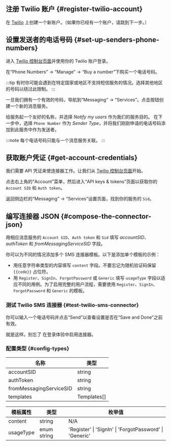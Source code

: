 ## 注册 Twilio 账户 \{#register-twilio-account}

在 [Twilio](https://www.twilio.com) 上创建一个新账户。（如果你已经有一个账户，请跳到下一步。）

## 设置发送者的电话号码 \{#set-up-senders-phone-numbers}

进入 [Twilio 控制台页面](https://console.twilio.com/)并使用你的 Twilio 账户登录。

在“Phone Numbers” -> “Manage” -> “Buy a number”下购买一个电话号码。

:::tip
有时你可能会遇到在特定国家或地区不支持短信服务的情况。选择其他地区的号码以绕过此限制。
:::

一旦我们拥有一个有效的号码，导航到“Messaging” -> “Services”。点击按钮创建一个新的消息服务。

给服务起一个友好的名称，并选择 _Notify my users_ 作为我们的服务目的。
在下一步中，选择 `Phone Number` 作为 _Sender Type_，并将我们刚刚申请的电话号码添加到此服务中作为发送者。

:::note
每个电话号码只能与一个消息服务关联。
:::

## 获取账户凭证 \{#get-account-credentials}

我们需要 API 凭证来使连接器工作。让我们从 [Twilio 控制台页面](https://console.twilio.com/)开始。

点击右上角的“Account”菜单，然后进入“API keys & tokens”页面以获取你的 `Account SID` 和 `Auth token`。

返回侧边栏的“Messaging” -> “Services”设置页面，找到你的服务的 `Sid`。

## 编写连接器 JSON \{#compose-the-connector-json}

用相应消息服务的 `Account SID`、`Auth token` 和 `Sid` 填写 _accountSID_、_authToken_ 和 _fromMessagingServiceSID_ 字段。

你可以为不同的情况添加多个 SMS 连接器模板。以下是添加单个模板的示例：

- 用任意字符串类型的内容填写 `content` 字段。不要忘记为随机验证码保留 `{{code}}` 占位符。
- 用 `Register`、`SignIn`、`ForgotPassword` 或 `Generic` 填写 `usageType` 字段以适应不同的用例。为了启用完整的用户流程，需要使用 `Register`、`SignIn`、`ForgotPassword` 和 `Generic` 的模板。

### 测试 Twilio SMS 连接器 \{#test-twilio-sms-connector}

你可以输入一个电话号码并点击“Send”以查看设置是否在“Save and Done”之前有效。

就是这样。别忘了 <MainSiteUrl href="/connectors/sms-connectors/#enable-phone-number-for-end-user-flows">在登录体验中启用连接器</MainSiteUrl>。

### 配置类型 \{#config-types}

| 名称                    | 类型        |
| ----------------------- | ----------- |
| accountSID              | string      |
| authToken               | string      |
| fromMessagingServiceSID | string      |
| templates               | Templates[] |

| 模板属性  | 类型        | 枚举值                                                  |
| --------- | ----------- | ------------------------------------------------------- |
| content   | string      | N/A                                                     |
| usageType | enum string | 'Register' \| 'SignIn' \| 'ForgotPassword' \| 'Generic' |
